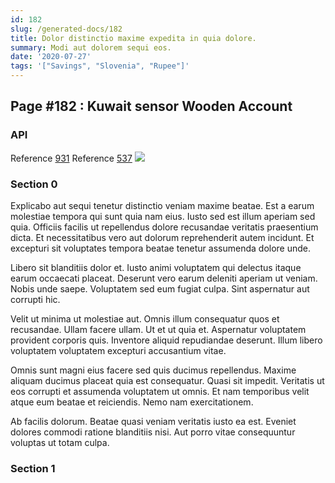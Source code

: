 ```yaml
---
id: 182
slug: /generated-docs/182
title: Dolor distinctio maxime expedita in quia dolore.
summary: Modi aut dolorem sequi eos.
date: '2020-07-27'
tags: '["Savings", "Slovenia", "Rupee"]'
---
```

## Page #182 : Kuwait sensor Wooden Account

### API



Reference [931](/generated-docs/931)
Reference [537](/generated-docs/537)
![](/assets/cats-3.jpg)

### Section 0
Explicabo aut sequi tenetur distinctio veniam maxime beatae. Est a earum molestiae tempora qui sunt quia nam eius. Iusto sed est illum aperiam sed quia. Officiis facilis ut repellendus dolore recusandae veritatis praesentium dicta. Et necessitatibus vero aut dolorum reprehenderit autem incidunt. Et excepturi sit voluptates tempora beatae tenetur assumenda dolore unde.
 Libero sit blanditiis dolor et. Iusto animi voluptatem qui delectus itaque earum occaecati placeat. Deserunt vero earum deleniti aperiam ut veniam. Nobis unde saepe. Voluptatem sed eum fugiat culpa. Sint aspernatur aut corrupti hic.
 Velit ut minima ut molestiae aut. Omnis illum consequatur quos et recusandae. Ullam facere ullam. Ut et ut quia et.
Aspernatur voluptatem provident corporis quis. Inventore aliquid repudiandae deserunt. Illum libero voluptatem voluptatem excepturi accusantium vitae.
 Omnis sunt magni eius facere sed quis ducimus repellendus. Maxime aliquam ducimus placeat quia est consequatur. Quasi sit impedit. Veritatis ut eos corrupti et assumenda voluptatem ut omnis. Et nam temporibus velit atque eum beatae et reiciendis. Nemo nam exercitationem.
 Ab facilis dolorum. Beatae quasi veniam veritatis iusto ea est. Eveniet dolores commodi ratione blanditiis nisi. Aut porro vitae consequuntur voluptas ut totam culpa.
### Section 1

